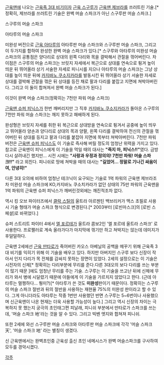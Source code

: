 [[근육맨]]에 나오는 [[근육족 3대 비기]]이자 [[근육 스구루]]가 [[근육맨 제브라]]를 쓰러트린 기술.[* 정확히, 제브라를 쓰러트린 기술은 완벽 머슬 스파크가 아닌 스구루판 머슬 스파크.]

{{{#!html
<object classid='clsid:d27cdb6e-ae6d-11cf-96b8-444553540000' codebase='http://download.macromedia.com/pub/shockwave/cabs/flash/swflash.cab#version=9,0,0,0'  id='NFPlayer54914' width='500' height='408'><param name='movie' value='http://serviceapi.nmv.naver.com/flash/NFPlayer.swf?vid=42ECF3D85276599F2396F5856EC763ADAE97&outKey=V12871f6db808e9f44757c6b5714f944a07389a7d7eb9d0a67082c6b5714f944a0738' /><param name='wmode' value='transparent' /><param name='allowScriptAccess' value='always' /><param name='allowFullScreen' value='true' /><embed src='http://serviceapi.nmv.naver.com/flash/NFPlayer.swf?vid=42ECF3D85276599F2396F5856EC763ADAE97&outKey=V12871f6db808e9f44757c6b5714f944a07389a7d7eb9d0a67082c6b5714f944a0738' wmode='transparent' width='500' height='408' allowScriptAccess='always' name='NFPlayer54914' id='NFPlayer54914' allowFullScreen='true' type='application/x-shockwave-flash' /></object>
}}}
스구루의 머슬 스파크

{{{#!html
<object classid='clsid:d27cdb6e-ae6d-11cf-96b8-444553540000' codebase='http://download.macromedia.com/pub/shockwave/cabs/flash/swflash.cab#version=9,0,0,0'  id='NFPlayer1597' width='500' height='408'><param name='movie' value='http://serviceapi.nmv.naver.com/flash/NFPlayer.swf?vid=AA07C86E56C4F2B28BA003F393DFD764689A&outKey=V121092ac8be7a4e04798343b1734c0a7d68af062eb120ed6fe99343b1734c0a7d68a' /><param name='wmode' value='transparent' /><param name='allowScriptAccess' value='always' /><param name='allowFullScreen' value='true' /><embed src='http://serviceapi.nmv.naver.com/flash/NFPlayer.swf?vid=AA07C86E56C4F2B28BA003F393DFD764689A&outKey=V121092ac8be7a4e04798343b1734c0a7d68af062eb120ed6fe99343b1734c0a7d68a' wmode='transparent' width='500' height='408' allowScriptAccess='always' name='NFPlayer1597' id='NFPlayer1597' allowFullScreen='true' type='application/x-shockwave-flash' /></object>
}}}
아타루의 머슬 스파크

미완성 버전으로 [[근육 아타루]]의 아타루판 머슬 스파크와 스구루판 머슬 스파크, 그리고 이 두가지를 합하여 완성한 완벽 머슬 스파크가 있다.[* 스구루와 아타루의 미완성 머슬 스파크의 공통점은 양다리로 상대의 왼쪽 다리와 목을 결박해서 관절을 꺾어버린다. 차이점은 스구루의 머슬 스파크는 브릿지 자세에서 복근으로 상대를 연속으로 튕겨 높이 띄운 뒤 뛰어올라 상기 서술한 자세로 피니시를 지으나 아타루의 머슬 스파크는 그냥 상대를 높이 띄운 뒤에 [[카지바노 쿠소지카라]]를 발동시킨 뒤 뛰어올라 상기 서술한 자세로 상대를 결박해 관절을 꺾은 뒤 상대를 등진 채로 팔과 다리를 붙잡고 지면에 쳐박아버린다. 그리고 이 둘이 합쳐져서 완벽 머슬 스파크가 된다.]

{{{#!html
<object classid='clsid:d27cdb6e-ae6d-11cf-96b8-444553540000' codebase='http://download.macromedia.com/pub/shockwave/cabs/flash/swflash.cab#version=9,0,0,0'  id='NFPlayer83575' width='500' height='408'><param name='movie' value='http://serviceapi.nmv.naver.com/flash/NFPlayer.swf?vid=AA6AEA706547283F5B928263FE380EDF75AE&outKey=V129ca1237bb0590f750501e3b598126f2939903488559091070901e3b598126f2939' /><param name='wmode' value='transparent' /><param name='allowScriptAccess' value='always' /><param name='allowFullScreen' value='true' /><embed src='http://serviceapi.nmv.naver.com/flash/NFPlayer.swf?vid=AA6AEA706547283F5B928263FE380EDF75AE&outKey=V129ca1237bb0590f750501e3b598126f2939903488559091070901e3b598126f2939' wmode='transparent' width='500' height='408' allowScriptAccess='always' name='NFPlayer83575' id='NFPlayer83575' allowFullScreen='true' type='application/x-shockwave-flash' /></object>
}}}
이것이 완벽 머슬 스파크(정확히는 7천만 파워 머슬 스파크)

[[근육맨 슈퍼 피닉스]]가 한번 깨버리지만 그 직후 [[카지바노 쿠소지카라]]가 돌아온 스구루의 7천만 파워 머슬 스파크는 깨지 못하고 패배하게 된다.

완성형은 브릿지 자세를 취한 뒤 복근으로 상대방을 연속으로 튕겨서 공중에 높이 띄우고 뛰어올라 양손과 양다리로 상대의 목과 양팔, 왼쪽 다리를 결박하여 전신의 관절을 꺾어버린 뒤 상대를 등지고 팔과 다리를 붙잡아 지면에 목부터 쳐박아버린다. 7천만 파워 버전은 [[근육맨 슈퍼 피닉스]]도 이 기술로 즉사해 버릴 정도의 엄청난 위력을 가지고 있다. 참고로 근육맨이 피닉스에게 이 기술을 먹일 때의 대사는 '''"죽지 마, 피닉스!!"'''였다. 금방 다시 살려내긴 했지만... 시전 시에는 '''"사랑과 우정과 정의의! 7천만 파워! 머슬 스파크!!"''' 라고 외친다. 피니쉬로 땅에 쳐박을 때의 대사는 '''"길었어... 정말로 기나긴 싸움이여, 안녕히!"'''

다른 3대 오의에 비하여 엄청난 테크닉이 요구되는 기술로 1억 파워의 근육맨 제브라조차 미완성 머슬 스파크에 KO,카지바노 쿠소치카라가 없던 상태의 75만 파워의 근육맨을 1억 파워의 근육맨 슈퍼 피닉스가 깨버린것외에는 깨진적조차 없다. 

역시 킹 오브 파이터즈에서 [[클락 스틸]]의 울트라 아르젠틴 백브리커가 맥스 초필로 사용시 기술 형태가 머슬 스파크 형식으로 변경된다.[* 2003부터 [로빈마스크]의 [로빈 스페셜]로 바뀌었다.]

슈퍼 스트리트 파이터 4에서 [[엘 포르테]]가 울트라 콤보2인 '엘 포르테 울트라 스파크' 로 사용한다. 프로팰러로 계속 올라가다가 마지막에 꺾기만 하고 쳐박지는 않는데 데미지가 후덜덜하다.

근육맨 2세에선 [[근육 만타로]]가 죽어버린 카오스 아베닐의 공백을 메꾸기 위해 근육족 3대 비기를 익히기 위해 이 기술을 배우고 있다. 하지만 아버지인 스구루 보다 신장이 작아서 인지 다리가 목 전체를 감싸지 못하는 장면이 있었다. 2세의 설정으로는 이 기술은 시전자의 신체[* 정확히는 다리부분에 무리를 준다.다른 3대오의 보다 다리를 쓰는 부분이 많기 때문 ]에도 엄청난 무리를 주는 기술. 스구루는 이 기술을 쓰고난 뒤에 신체에 무리가 와서 병에 시달렸기 때문에 아들에게 이 기술을 가르치지 않았다고 한다. (근데 아타루는 멀쩡하다... 뭥미?)[* 아타루가 쓴 것도 '''미완성'''판이기 때문이다. 정확히는 스구루의 머슬 스파크 절반과 뒤의 절반을 사용하는 재현율 75%의 미완성 판이라고 할 수 있다. 그게 아니더라도 아타루는 작중 1번만 사용했던 반면 스구루는 5~6번이나 사용했으며 신근육맨이 나온 현재는 더욱 사용할 가능성이 높다.] 그리고 역시 신장의 차이는 극복하지 못 했는지 궁극의 초인태그편 피날래, 피니쉬 부분에서 만타로가 스파크를 쓰는데, '머슬 스파크 地'라는 것을 알 수 있다. 그리고 빅벤 엣지와 합쳐져 피니쉬.

또한 2세에 와선 스구루판 머슬 스파크와 아타루판 머슬 스파크에 각각 '머슬 스파크 天', '머슬 스파크 地' 라는 별칭이 생겼다.

신 근육맨에서는 완벽초인중 근육성 출신 초인 네메시스가 완벽 머슬스파크를 구사하여 모두를 경악시켰다.

[[각주]]
